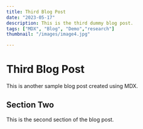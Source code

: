```yaml
---
title: Third Blog Post
date: "2023-05-17"
description: This is the third dummy blog post.
tags: ["MDX", "Blog", "Demo","research"]
thumbnail: "/images/image4.jpg"

---
```


# Third Blog Post

This is another sample blog post created using MDX.

## Section Two

This is the second section of the blog post.
